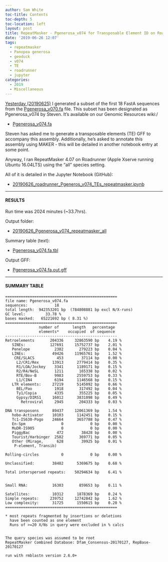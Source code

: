 ```yaml
---
author: Sam White
toc-title: Contents
toc-depth: 5
toc-location: left
layout: post
title: RepeatMasker - Pgenerosa_v074 for Transposable Element ID on Roadrunner
date: '2019-06-26 12:07'
tags:
  - repeatmasker
  - Panopea generosa
  - geoduck
  - v074
  - TE
  - roadrunner
  - jupyter
categories:
  - 2019
  - Miscellaneous
---
```

[Yesterday (20190625)](https://robertslab.github.io/sams-notebook/posts/2019/2019-06-25-Data-Wrangling---FastA-Subsetting-of-Pgenerosa_v070.fa-Using-samtools-faidx/) I generated a subset of the first 18 FastA sequences from the [Pgenerosa_v070.fa](http://owl.fish.washington.edu/halfshell/genomic-databank/Pgenerosa_v070.fa) file. This subset has been designated as Pgenerosa_v074 by Steven. It's available on our Genomic Resources wiki:/

- [Pgenerosa_v074.fa](http://owl.fish.washington.edu/halfshell/genomic-databank/Pgenerosa_v074.fa)

Steven has asked me to generate a transposable elements (TE) GFF to accompany this assembly. Additionally, he's asked to annotate this assembly using MAKER - this will be detailed in another notebook entry at some point.

Anyway, I ran RepeatMasker 4.07 on Roadrunner (Apple Xserve running Ubuntu 16.04LTS) using the "all" species setting.

All of it is detailed in the Jupyter Notebook (GitHub):

- [20190626_roadrunner_Pgeneros_v074_TEs_repeatmasker.ipynb](https://github.com/RobertsLab/code/blob/master/notebooks/sam/20190626_roadrunner_Pgeneros_v074_TEs_repeatmasker.ipynb)

---

#### RESULTS

Run time was 2024 minutes (~33.7hrs).

Output folder:

- [20190626_Pgenerosa_v074_repeatmasker_all](https://gannet.fish.washington.edu/Atumefaciens/20190626_Pgenerosa_v074_repeatmasker_all/)

Summary table (text):

- [Pgenerosa_v074.fa.tbl](https://gannet.fish.washington.edu/Atumefaciens/20190626_Pgenerosa_v074_repeatmasker_all/Pgenerosa_v074.fa.tbl)

Output GFF:

- [Pgenerosa_v074.fa.out.gff](https://gannet.fish.washington.edu/Atumefaciens/20190626_Pgenerosa_v074_repeatmasker_all/Pgenerosa_v074.fa.out.gff)

---

#### SUMMARY TABLE

```shell
==================================================
file name: Pgenerosa_v074.fa        
sequences:            18
total length:  942353201 bp  (784808881 bp excl N/X-runs)
GC level:         33.78 %
bases masked:   65221692 bp ( 8.31 %)
==================================================
               number of      length   percentage
               elements*    occupied  of sequence
--------------------------------------------------
Retroelements       204336     32863590 bp    4.19 %
   SINEs:           127691     15752737 bp    2.01 %
   Penelope           2382       279223 bp    0.04 %
   LINEs:            49426     11965761 bp    1.52 %
    CRE/SLACS          453        37114 bp    0.00 %
     L2/CR1/Rex      13913      2779414 bp    0.35 %
     R1/LOA/Jockey    3341      1189171 bp    0.15 %
     R2/R4/NeSL       1211       165338 bp    0.02 %
     RTE/Bov-B        9983      2559753 bp    0.33 %
     L1/CIN4          6194      1146568 bp    0.15 %
   LTR elements:     27219      5145092 bp    0.66 %
     BEL/Pao          1918       317492 bp    0.04 %
     Ty1/Copia        4335       355225 bp    0.05 %
     Gypsy/DIRS1     16012      3831098 bp    0.49 %
       Retroviral     2945       204333 bp    0.03 %

DNA transposons      89437     12061369 bp    1.54 %
   hobo-Activator    10103      1142451 bp    0.15 %
   Tc1-IS630-Pogo    24664      3657788 bp    0.47 %
   En-Spm                0            0 bp    0.00 %
   MuDR-IS905            0            0 bp    0.00 %
   PiggyBac            472        38428 bp    0.00 %
   Tourist/Harbinger  2582       369771 bp    0.05 %
   Other (Mirage,      628        39925 bp    0.01 %
    P-element, Transib)

Rolling-circles          0            0 bp    0.00 %

Unclassified:        38482      5369675 bp    0.68 %

Total interspersed repeats:    50294634 bp    6.41 %


Small RNA:           16303       859653 bp    0.11 %

Satellites:          10312      1878369 bp    0.24 %
Simple repeats:     239752     12742842 bp    1.62 %
Low complexity:      31725      1550615 bp    0.20 %
==================================================

* most repeats fragmented by insertions or deletions
  have been counted as one element
  Runs of >=20 X/Ns in query were excluded in % calcs


The query species was assumed to be root          
RepeatMasker Combined Database: Dfam_Consensus-20170127, RepBase-20170127

run with rmblastn version 2.6.0+
```
